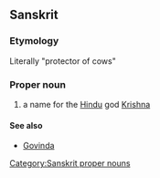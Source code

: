 ==Sanskrit==
===Etymology===
Literally "protector of cows"
===Proper noun===
#a name for the [[Hindu]] god [[Krishna]]
====See also====
*[[Govinda]]

[[Category:Sanskrit proper nouns]]